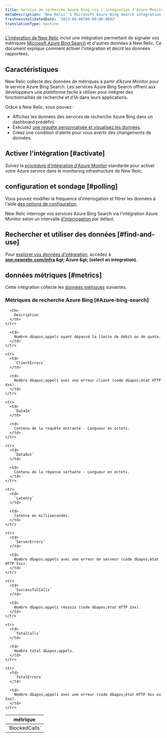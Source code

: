 ```yaml
---
title: Service de recherche Azure Bing via l'intégration d'Azure Monitor
metaDescription: 'New Relic''s Microsoft Azure Bing Search integration: what data it reports and how to enable it.'
freshnessValidatedDate: '2023-06-06T00:00:00.000Z'
translationType: machine
---
```


[L&apos;intégration de New Relic](/docs/infrastructure/introduction-infra-monitoring) inclut une intégration permettant de signaler vos métriques [Microsoft Azure Bing Search](https://learn.microsoft.com/en-us/bing/search-apis/bing-web-search/) et d&apos;autres données à New Relic. Ce document explique comment activer l&apos;intégration et décrit les données rapportées.

## Caractéristiques

New Relic collecte des données de métriques à partir d’Azure Monitor pour le service Azure Bing Search. Les services Azure Bing Search offrent aux développeurs une plateforme facile à utiliser pour intégrer des fonctionnalités de recherche et d’IA dans leurs applications.

Grâce à New Relic, vous pouvez :

* Affichez les données des services de recherche Azure Bing dans un dashboard prédéfini.
* Exécutez [une requête personnalisée et visualisez les données](/docs/infrastructure/integrations-getting-started/getting-started/use-integration-data-new-relic-insights).
* Créez une condition d&apos;alerte pour vous avertir des changements de données.

## Activer l&apos;intégration [#activate]

Suivez la [procédure d&apos;intégration d'Azure Monitor](/docs/infrastructure/microsoft-azure-integrations/azure-integrations-list/azure-monitor) standarde pour activer votre Azure service dans le monitoring infrastructure de New Relic.

## configuration et sondage [#polling]

Vous pouvez modifier la fréquence d&apos;interrogation et filtrer les données à l&apos;aide [des options de configuration](/docs/infrastructure/microsoft-azure-integrations/azure-integrations-list/azure-monitor/#settings).

New Relic interroge vos services Azure Bing Search via l’intégration Azure Monitor selon un intervalle [d’interrogation](/docs/infrastructure/microsoft-azure-integrations/azure-integrations-list/azure-monitor/#settings) par défaut.

## Rechercher et utiliser des données [#find-and-use]

Pour [explorer vos données d’intégration](/docs/infrastructure/integrations/find-use-infrastructure-integration-data), accédez à <DNT>**[one.newrelic.com/infra](https://one.newrelic.com/infra) &amp;gt; Azure &amp;gt; (select an integration)**</DNT>.

## données métriques [#metrics]

Cette intégration collecte les [données métriques](/docs/infrastructure/integrations-getting-started/getting-started/understand-integration-data-data-types#metric) suivantes.

### Métriques de recherche Azure Bing [#Azure-bing-search]

<table>
  <thead>
    <tr>
      <th style={{ width: "300px" }}>
        métrique
      </th>

      <th>
        Description
      </th>
    </tr>
  </thead>

  <tbody>
    <tr>
      <td>
        `BlockedCalls`
      </td>

      <td>
        Nombre d&apos;appels ayant dépassé la limite de débit ou de quota.
      </td>
    </tr>

    <tr>
      <td>
        `ClientErrors`
      </td>

      <td>
        Nombre d&apos;appels avec une erreur client (code d&apos;état HTTP 4xx).
      </td>
    </tr>

    <tr>
      <td>
        `DataIn`
      </td>

      <td>
        Contenu de la requête entrante - Longueur en octets.
      </td>
    </tr>

    <tr>
      <td>
        `DataOut`
      </td>

      <td>
        Contenu de la réponse sortante - Longueur en octets.
      </td>
    </tr>

    <tr>
      <td>
        `Latency`
      </td>

      <td>
        latence en millisecondes.
      </td>
    </tr>

    <tr>
      <td>
        `ServerErrors`
      </td>

      <td>
        Nombre d&apos;appels avec une erreur de serveur (code d&apos;état HTTP 5xx).
      </td>
    </tr>

    <tr>
      <td>
        `SuccessfulCalls`
      </td>

      <td>
        Nombre d&apos;appels réussis (code d&apos;état HTTP 2xx).
      </td>
    </tr>

    <tr>
      <td>
        `TotalCalls`
      </td>

      <td>
        Nombre total d&apos;appels.
      </td>
    </tr>

    <tr>
      <td>
        `TotalErrors`
      </td>

      <td>
        Nombre d&apos;appels avec une erreur (code d&apos;état HTTP 4xx ou 5xx).
      </td>
    </tr>
  </tbody>
</table>